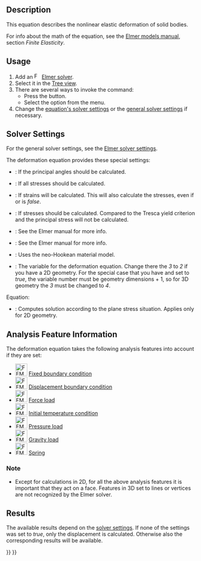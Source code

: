 <languages/>
<translate>

<!--T:4-->
{{Docnav
|[[FEM_EquationElasticity|Elasticity Equation]]
|[[FEM_EquationElectrostatic|Electrostatic Equation]]
|[[FEM_Workbench|FEM]]
|IconL=FEM_EquationElasticity.svg
|IconR=FEM_EquationElectrostatic.svg
|IconC=Workbench_FEM.svg
}}

<!--T:1-->
{{GuiCommand
|Name=FEM EquationDeformation
|MenuLocation=Solve → Mechanical Equations → Deformation Equation
|Workbenches=[[FEM_Workbench|FEM]]
|Version=0.21
|SeeAlso=[[FEM_EquationElasticity|Elasticity equation]], [[FEM_tutorial|FEM tutorial]]
}}

==Description== <!--T:5-->

<!--T:6-->
This equation describes the nonlinear elastic deformation of solid bodies.

<!--T:7-->
For info about the math of the equation, see the [http://www.elmerfem.org/blog/documentation/ Elmer models manual], section ''Finite Elasticity''.

==Usage== <!--T:8-->

<!--T:9-->
# Add an [[Image:FEM_SolverElmer.svg|16px|link=FEM_SolverElmer#Equations]] [[FEM_SolverElmer#Equations|Elmer solver]].
# Select it in the [[Tree_view|Tree view]].
# There are several ways to invoke the command:
#* Press the {{Button|[[Image:FEM_EquationDeformation.svg|16px]] [[FEM_EquationDeformation|Deformation Equation]]}} button.
#* Select the {{MenuCommand|Solve → Mechanical Equations → [[Image:FEM_EquationDeformation.svg|16px]] Deformation Equation}} option from the menu.
# Change the [[#Solver_Settings|equation's solver settings]] or the [[FEM_SolverElmer_SolverSettings|general solver settings]] if necessary.

==Solver Settings== <!--T:10-->

<!--T:11-->
For the general solver settings, see the [[FEM_SolverElmer_SolverSettings|Elmer solver settings]].

<!--T:12-->
The deformation equation provides these special settings:
* {{PropertyData|Calculate Pangle}}: If the principal angles should be calculated.
* {{PropertyData|Calculate Principal}}: If all stresses should be calculated.
* {{PropertyData|Calculate Strains}}: If strains will be calculated. This will also calculate the stresses, even if {{PropertyData|Calculate Principal}} or {{PropertyData|Calculate Stresses}} is ''false''.
* {{PropertyData|Calculate Stresses}}: If stresses should be calculated. Compared to {{PropertyData|Calculate Principal}} the Tresca yield criterion and the principal stress will not be calculated.
* {{PropertyData|Initialize State Variables}}: See the Elmer manual for more info.
* {{PropertyData|Mixed Formulation}}: See the Elmer manual for more info.
* {{PropertyData|Neo Hookean Model}}: Uses the neo-Hookean material model.
* {{PropertyData|Variable}}: The variable for the deformation equation. Change there the ''3'' to ''2'' if you have a 2D geometry. For the special case that you have {{PropertyData|Mixed Formulation}} and {{PropertyData|Neo Hookean Model}} set to ''true'', the variable number must be geometry dimensions + 1, so for 3D geometry the ''3'' must be changed to ''4''.

<!--T:13-->
Equation:
* {{PropertyData|Plane Stress}}: Computes solution according to the plane stress situation. Applies only for 2D geometry.

==Analysis Feature Information== <!--T:14-->

<!--T:15-->
The deformation equation takes the following analysis features into account if they are set:

<!--T:16-->
* [[Image:FEM_ConstraintFixed.svg|32px]] [[FEM_ConstraintFixed|Fixed boundary condition]]
* [[Image:FEM_ConstraintDisplacement.svg|32px]] [[FEM_ConstraintDisplacement|Displacement boundary condition]]
* [[Image:FEM_ConstraintForce.svg|32px]] [[FEM_ConstraintForce|Force load]]
* [[Image:FEM_ConstraintInitialTemperature.svg|32px]] [[FEM_ConstraintInitialTemperature|Initial temperature condition]]
* [[Image:FEM_ConstraintPressure.svg|32px]] [[FEM_ConstraintPressure|Pressure load]]
* [[Image:FEM_ConstraintSelfWeight.svg|32px]] [[FEM_ConstraintSelfWeight|Gravity load]]
* [[Image:FEM_ConstraintSpring.svg|32px]] [[FEM_ConstraintSpring|Spring]]

===Note=== <!--T:17-->

<!--T:18-->
* Except for calculations in 2D, for all the above analysis features it is important that they act on a face. Features in 3D set to lines or vertices are not recognized by the Elmer solver.

==Results== <!--T:19-->

<!--T:20-->
The available results depend on the [[#Solver_Settings|solver settings]]. If none of the {{PropertyData|Calculate *}} settings was set to ''true'', only the displacement is calculated. Otherwise also the corresponding results will be available.


<!--T:21-->
{{Docnav
|[[FEM_EquationElasticity|Elasticity Equation]]
|[[FEM_EquationElectrostatic|Electrostatic Equation]]
|[[FEM_Workbench|FEM]]
|IconL=FEM_EquationElasticity.svg
|IconR=FEM_EquationElectrostatic.svg
|IconC=Workbench_FEM.svg
}}

</translate>
{{FEM Tools navi{{#translation:}}}}
{{Userdocnavi{{#translation:}}}}